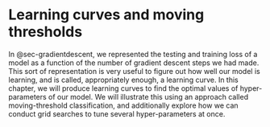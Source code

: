 # Learning curves and moving thresholds {#sec-tuning}

In @sec-gradientdescent, we represented the testing and training loss of a model as a function of the number of gradient descent steps we had made. This sort of representation is very useful to figure out how well our model is learning, and is called, appropriately enough, a learning curve. In this chapter, we will produce learning curves to find the optimal values of hyper-parameters of our model. We will illustrate this using an approach called moving-threshold classification, and additionally explore how we can conduct grid searches to tune several hyper-parameters at once.
